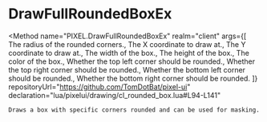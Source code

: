 
# DrawFullRoundedBoxEx
<Method
	name="PIXEL.DrawFullRoundedBoxEx"
	realm="client"
	args={[
		<Argument type="number" name="radius">The radius of the rounded corners.</Argument>,
		<Argument type="number" name="x">The X coordinate to draw at.</Argument>,
		<Argument type="number" name="y">The Y coordinate to draw at.</Argument>,
		<Argument type="number" name="width">The width of the box.</Argument>,
		<Argument type="number" name="height">The height of the box.</Argument>,
		<Argument type="Color" name="color">The color of the box.</Argument>,
		<Argument type="boolean" name="topLeft">Whether the top left corner should be rounded.</Argument>,
		<Argument type="boolean" name="topRight">Whether the top right corner should be rounded.</Argument>,
		<Argument type="boolean" name="bottomLeft">Whether the bottom left corner should be rounded.</Argument>,
		<Argument type="boolean" name="bottomRight">Whether the bottom right corner should be rounded.</Argument>
	]}
	repositoryUrl="https://github.com/TomDotBat/pixel-ui"
	declaration="lua/pixelui/drawing/cl_rounded_box.lua#L94-L141"
>
	Draws a box with specific corners rounded and can be used for masking.
</Method>